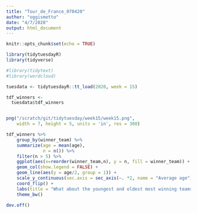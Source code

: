 ```yaml
---
title: "Tour_de_France_070420"
author: "oggismetto"
date: "4/7/2020"
output: html_document
---
```


```r
knitr::opts_chunk$set(echo = TRUE)
```

```r
library(tidytuesdayR)
library(tidyverse)

#library(tidytext)
#library(wordcloud)
```


```r
tuesdata <- tidytuesdayR::tt_load(2020, week = 15)

tdf_winners <-  
  tuesdata$tdf_winners


png("/scratch/git/tidytuesday/week15/week15.png",
    width = 7, height = 5, units = 'in', res = 300)

tdf_winners %>%
    group_by(winner_team) %>%
    summarize(age = mean(age),
              n = n()) %>%
    filter(n > 5) %>%
    ggplot(aes(x=reorder(winner_team,n), y = n, fill = winner_team)) +
    geom_col(show.legend = FALSE) +
    geom_line(aes(y = age/2, group = 1)) +
    scale_y_continuous(sec.axis = sec_axis(~. *2, name = "Average age")) +
    coord_flip() +
    labs(title = "What about the youngest and oldest most winning teams?", x = "",y = "number of won TDF") +
    theme_bw()

dev.off()
```

